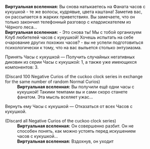 {{Диалог Начало}}
:'''Виртуальная вселенная:''' Вы снова натыкаетесь на Фаната часов с кукушкой - те же волосы, кудрявые, цвета каштана! Заметив вас, он рассыпается в жарких приветствиях. Вы замечаете, что он только закончил телефонный разговор с кладоискателем из Чёрного леса...
:'''Виртуальная вселенная:''' - Это снова ты! Мы с тобой организуем Клуб любителей часов с кукушкой! Хочешь испытать на себе очарование других похожих часов? - вы не успели подготовиться психологически к тому, что на вас выльется столько энтузиазма.
:{{Диалог|Звезда}} Принять Часы с кукушкой &mdash; Получить случайных негативных диковин из серии Часы с кукушкой: 1, а также уже имеющихся компонентов: 3.
:;(Discard 100 Negative Curios of the cuckoo clock series in exchange for the same number of random Normal Curios)
::'''Виртуальная вселенная:''' Вы получили ещё одни часы с кукушкой! Такими темпами вы и сами скоро станете фанатом. Эта мысль вселяет ужас...
:{{Диалог|Звезда}} Вернуть ему Часы с кукушкой &mdash; Отказаться от всех Часов с кукушкой.
:;(Discard all Negative Curios of the cuckoo clock series)
::'''Виртуальная вселенная:''' Он совершенно разбит. Он не способен понять, как можно устоять перед искушением часов с кукушкой...
::'''Виртуальная вселенная:''' Вздохнув, он уходит
{{Диалог Конец}}